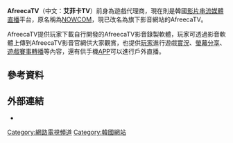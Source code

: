 {{lowercase title}}
{{onesource|time=2015-05-18T09:33:14+00:00}}
{{primarysources|time=2015-05-18T09:33:14+00:00}}
{{infobox dot-com company
| name     =艾菲卡TV <br> AfreecaTV
| logo     = <!-- 檔案不存在 [[File:Afreecalogo.png|File:Afreecalogo.png]] ，可從英文維基百科取得 -->
| company_type     = 
| genre            = 
| foundation       = 
| founder          = 
| location_city    = 
| location_country = 
| location         = [[韩国|韩国]]
| locations        = 
| area_served      = 
| key_people       = 
| industry         = 
| products         = 
| services         = 
| sexuality        =
| market cap       =
| revenue          = 
| operating_income = 
| net_income       = 
| owner            = 
| num_employees    = 
| parent           = [[NOWCOM|AfreecaTV Co., Ltd.]] (2011-) <br/> Nowcom (2005-2011)
| divisions        = 
| subsid           = 
| company_slogan   = 
| url              = {{URL|http://www.afreecatv.com/}}
| alexa            = {{IncreaseNegative}} 1,803 ({{as of|2017|1|30|alt=2017年1月}})<ref name="alexa">{{cite web |url= http://www.alexa.com/siteinfo/afreeca.com |title= Afreeca.com Site Info |publisher= [[Alexa_Internet|Alexa Internet]] |accessdate= 2017-01-30 |archive-date= 2017-02-02 |archive-url= https://web.archive.org/web/20170202061420/http://www.alexa.com/siteinfo/afreeca.com |dead-url= no }}</ref><!--Updated monthly by OKBot.-->
| screenshot       = 
| caption          = 
| website_type     = [[影片分享網站|影片分享]]、[[流媒体|流媒体]]
| language         = [[韩语|韩语]]
| advertising      = 
| registration     = 可注册
| launch_date      = 2005年5月11日
| current_status   = 活跃
| footnotes        = 
| intl             = 
}}
'''AfreecaTV'''（中文：'''艾菲卡TV'''）前身為遊戲代理商，現在則是韓國[[影片串流媒體|影片串流媒體]][[直播|直播]]平台，原名稱為[[NOWCOM|NOWCOM]]，現已改名為旗下影音網站的AfreecaTV。

AfreecaTV提供玩家下載自行開發的AfreecaTV影音錄製軟體，玩家可透過影音軟體上傳到AfreecaTV影音官網供大家觀賞，也提供[[玩家|玩家]]進行遊戲[[實況|實況]]、[[螢幕|螢幕]][[分享|分享]]、[[遊戲|遊戲]][[賽事|賽事]][[轉播|轉播]]等內容，還有供手機[[APP|APP]]可以進行戶外直播。

== 參考資料 ==
{{Reflist|2}}

==外部連結==
* {{official website|http://www.afreecatv.com/}}

{{互联网流媒体服务}}

[[Category:網路電視頻道|Category:網路電視頻道]]
[[Category:韓國網站|Category:韓國網站]]